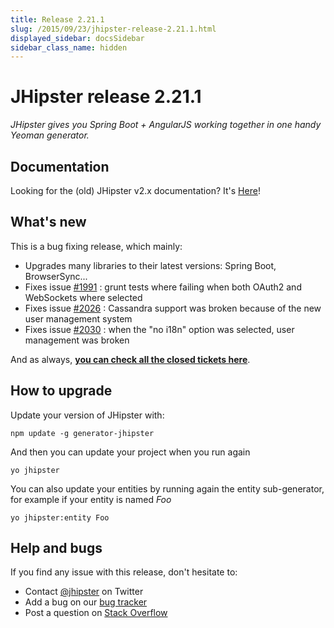 ```yaml
---
title: Release 2.21.1
slug: /2015/09/23/jhipster-release-2.21.1.html
displayed_sidebar: docsSidebar
sidebar_class_name: hidden
---
```


JHipster release 2.21.1
==================

*JHipster gives you Spring Boot + AngularJS working together in one handy Yeoman generator.*

Documentation
----------

Looking for the (old) JHipster v2.x documentation? It's [Here](/documentation-archive/)!

What's new
----------

This is a bug fixing release, which mainly:

- Upgrades many libraries to their latest versions: Spring Boot, BrowserSync...
- Fixes issue [#1991](https://github.com/jhipster/generator-jhipster/issues/1991) : grunt tests where failing when both OAuth2 and WebSockets where selected
- Fixes issue [#2026](https://github.com/jhipster/generator-jhipster/issues/2026) : Cassandra support was broken because of the new user management system
- Fixes issue [#2030](https://github.com/jhipster/generator-jhipster/issues/2030) : when the "no i18n" option was selected, user management was broken

And as always, __[you can check all the closed tickets here](https://github.com/jhipster/generator-jhipster/issues?q=milestone%3A2.21.1+is%3Aclosed)__.

How to upgrade
------------

Update your version of JHipster with:

```
npm update -g generator-jhipster
```

And then you can update your project when you run again

```
yo jhipster
```

You can also update your entities by running again the entity sub-generator, for example if your entity is named _Foo_

```
yo jhipster:entity Foo
```

Help and bugs
--------------

If you find any issue with this release, don't hesitate to:

- Contact [@jhipster](https://twitter.com/jhipster) on Twitter
- Add a bug on our [bug tracker](https://github.com/jhipster/generator-jhipster/issues?state=open)
- Post a question on [Stack Overflow](http://stackoverflow.com/tags/jhipster/info)
